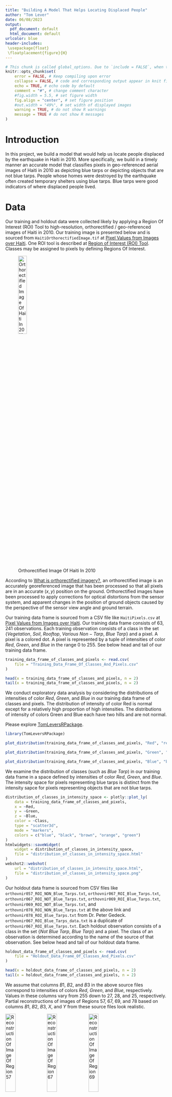 ```yaml
---
title: "Building A Model That Helps Locating Displaced People"
author: "Tom Lever"
date: 06/08/2023
output:
  pdf_document: default
  html_document: default
urlcolor: blue
header-includes:
 \usepackage{float}
 \floatplacement{figure}{H}
---
```


<!--- Below are global settings for knitr. You can override any of them by adding the changes to individual chunks --->
```r
# This chunk is called global_options. Due to `include = FALSE`, when the document is rendered, the chunk will be executed, but the results and code will not be included in the rendered document
knitr::opts_chunk$set(
    error = FALSE, # Keep compiling upon error
    collapse = FALSE, # code and corresponding output appear in knit file in separate blocks
    echo = TRUE, # echo code by default
    comment = "#", # change comment character
    #fig.width = 5.5, # set figure width
    fig.align = "center", # set figure position
    #out.width = "49%", # set width of displayed images
    warning = TRUE, # do not show R warnings
    message = TRUE # do not show R messages
)
```

# Introduction

In this project, we build a model that would help us locate people displaced by the earthquake in Haiti in $2010$. More specifically, we build in a timely manner an accurate model that classifies pixels in geo-referenced aerial images of Haiti in $2010$ as depicting blue tarps or depicting objects that are not blue tarps. People whose homes were destroyed by the earthquake often created temporary shelters using blue tarps. Blue tarps were good indicators of where displaced people lived.

# Data

Our training and holdout data were collected likely by applying a Region Of Interest (ROI) Tool to high-resolution, orthorectified / geo-referenced images of Haiti in 2010. Our training image is presented below and is sourced from `HaitiOrthorectifiedImage.tif` at [Pixel Values from Images over Haiti](https://www.kaggle.com/datasets/billbasener/pixel-values-from-images-over-haiti?datasetId=1899167). One ROI tool is described at [Region of Interest (ROI) Tool](https://www.l3harrisgeospatial.com/docs/regionofinteresttool.html). Classes may be assigned to pixels by defining Regions Of Interest.

![Orthorectified Image Of Haiti In 2010](Screenshot_Of_Orthorectified_Image_Of_Haiti_In_2010.png){#id .class height=25%}

According to [What is orthorectified imagery?](https://www.esri.com/about/newsroom/insider/what-is-orthorectified-imagery/), an orthorectified image is an accurately georeferenced image that has been processed so that all pixels are in an accurate $(x, y)$ position on the ground. Orthorectified images have been processed to apply corrections for optical distortions from the sensor system, and apparent changes in the position of ground objects caused by the perspective of the sensor view angle and ground terrain.

Our training data frame is sourced from a CSV file like `HaitiPixels.csv` at [Pixel Values from Images over Haiti](https://www.kaggle.com/datasets/billbasener/pixel-values-from-images-over-haiti?datasetId=1899167). Our training data frame consists of $63,241$ observations. Each training observation consists of a class in the set $\{Vegetation, \ Soil, \ Rooftop, \ Various \ Non-Tarp, \ Blue \ Tarp\}$ and a pixel. A pixel is a colored dot. A pixel is represented by a tuple of intensities of color $Red$, $Green$, and $Blue$ in the range $0$ to $255$. See below head and tail of our training data frame.

```r
training_data_frame_of_classes_and_pixels <- read.csv(
    file = "Training_Data_Frame_Of_Classes_And_Pixels.csv"
)
```

```r
head(x = training_data_frame_of_classes_and_pixels, n = 2)
tail(x = training_data_frame_of_classes_and_pixels, n = 2)
```

We conduct exploratory data analysis by considering the distributions of intensities of color $Red$, $Green$, and $Blue$ in our training data frame of classes and pixels. The distribution of intensity of color Red is normal except for a relatively high proportion of high intensities. The distributions of intensity of colors Green and Blue each have two hills and are not normal.

Please explore [TomLeversRPackage](https://github.com/tslever/Tom_Levers_Public_Git_Repository/tree/main/R/TomLeversRPackage).

```r
library(TomLeversRPackage)
```

```r
plot_distribution(training_data_frame_of_classes_and_pixels, "Red", "red")
```

```r
plot_distribution(training_data_frame_of_classes_and_pixels, "Green", "green")
```

```r
plot_distribution(training_data_frame_of_classes_and_pixels, "Blue", "blue")
```

We examine the distribution of classes (such as $Blue \ Tarp$) in our training data frame in a space defined by intensities of color $Red$, $Green$, and $Blue$. The intensity space for pixels representing blue tarps is distinct from the intensity sapce for pixels representing objects that are not blue tarps.

```r
distribution_of_classes_in_intensity_space <- plotly::plot_ly(
    data = training_data_frame_of_classes_and_pixels,
    x = ~Red,
    y = ~Green,
    z = ~Blue,
    color = ~Class,
    type = "scatter3d",
    mode = "markers",
    colors = c("blue", "black", "brown", "orange", "green")
)
htmlwidgets::saveWidget(
    widget = distribution_of_classes_in_intensity_space,
    file = "distribution_of_classes_in_intensity_space.html"
)
webshot2::webshot(
    url = "distribution_of_classes_in_intensity_space.html",
    file = "distribution_of_classes_in_intensity_space.png"
)
```

Our holdout data frame is sourced from CSV files like `orthovnir057_ROI_NON_Blue_Tarps.txt`, `orthovnir067_ROI_Blue_Tarps.txt`, `orthovnir067_ROI_NOT_Blue_Tarps.txt`, `orthovnir069_ROI_Blue_Tarps.txt`, `orthovnir069_ROI_NOT_Blue_Tarps.txt`, and `orthovnir078_ROI_NON_Blue_Tarps.txt` at the above link and `orthovnir078_ROI_Blue_Tarps.txt` from Dr. Peter Gedeck. `orthovnir067_ROI_Blue_Tarps_data.txt` is a duplicate of `orthovnir067_ROI_Blue_Tarps.txt`. Each holdout observation consists of a class in the set $\{Not \ Blue \ Tarp, \ Blue \ Tarp\}$ and a pixel. The class of an observation is determined according to the name of the source of that observation. See below head and tail of our holdout data frame.

```r
holdout_data_frame_of_classes_and_pixels <- read.csv(
    file = "Holdout_Data_Frame_Of_Classes_And_Pixels.csv"
)
```

```r
head(x = holdout_data_frame_of_classes_and_pixels, n = 2)
tail(x = holdout_data_frame_of_classes_and_pixels, n = 2)
```

We assume that columns $B1$, $B2$, and $B3$ in the above source files correspond to intensities of colors $Red$, $Green$, and $Blue$, respectively. Values in these columns vary from $255$ down to $27$, $28$, and $25$, respectively. Partial reconstructions of images of Regions 57, 67, 69, and 78 based on columns $B1$, $B2$, $B3$, $X$, and $Y$ from these source files look realistic.

![Reconstruction Of Image Of Region 57](./Holdout_Data/Region_57.png){#id .class height=25%}
![Reconstruction Of Image Of Region 67](./Holdout_Data/Region_67.png){#id .class height=25%}
![Reconstruction Of Image Of Region 69](./Holdout_Data/Region_69.png){#id .class height=25%}
![Reconstruction Of Image Of Region 78](./Holdout_Data/Region_78.png){#id .class height=25%}

We conduct exploratory data analysis by considering the distributions of intensities of color $Red$, $Green$, and $Blue$ in our holdout data frame of classes and pixels. The distributions of intensity of colors $Red$, $Green$ and $Blue$ are roughly normal and broad except for long right tails and relatively high proportions of high intensities.

```r
number_of_training_observations <- nrow(training_data_frame_of_classes_and_pixels)
number_of_holdout_observations <- nrow(holdout_data_frame_of_classes_and_pixels)
vector_of_random_indices <- sample(
    x = 1:number_of_holdout_observations,
    size = number_of_training_observations
)
slice_of_holdout_data_frame <- holdout_data_frame_of_classes_and_pixels[vector_of_random_indices, ]
plot_distribution(slice_of_holdout_data_frame, "Red", "red")
```

```r
plot_distribution(slice_of_holdout_data_frame, "Green", "green")
```

```r
plot_distribution(slice_of_holdout_data_frame, "Blue", "blue")
```

We examine the distribution of classes (such as $Blue \ Tarp$) in our holdout data frame in a space defined by intensities of color $Red$, $Green$, and $Blue$. The intensity space for pixels representing blue tarps is distinct from the intensity sapce for pixels representing objects that are not blue tarps.

```r
distribution_of_classes_in_intensity_space <- plotly::plot_ly(
    data = slice_of_holdout_data_frame,
    x = ~Red,
    y = ~Green,
    z = ~Blue,
    color = ~Class,
    type = "scatter3d",
    mode = "markers",
    colors = c("blue", "black", "brown", "orange", "green")
)
htmlwidgets::saveWidget(
    widget = distribution_of_classes_in_intensity_space,
    file = "distribution_of_classes_in_intensity_space.html"
)
webshot2::webshot(
    url = "distribution_of_classes_in_intensity_space.html",
    file = "distribution_of_classes_in_intensity_space.png"
)
```

The proportion of training observations that correspond to blue tarps is about $25$ times the proportion of holdout observations that correspond to blue tarps.

```r
number_of_training_observations_corresponding_to_blue_tarps <- log(nrow(
    training_data_frame_of_classes_and_pixels[
        training_data_frame_of_classes_and_pixels$Class == "Blue Tarp",
    ]
))
number_of_holdout_observations_corresponding_to_blue_tarps <- log(nrow(
    holdout_data_frame_of_classes_and_pixels[
        holdout_data_frame_of_classes_and_pixels$Class == "Blue Tarp",
    ]
))
proportion_of_training_observations_that_correspond_to_blue_tarps <- 
    number_of_training_observations_corresponding_to_blue_tarps /
    number_of_training_observations
proportion_of_holdout_observations_that_correspond_to_blue_tarps <-
    number_of_holdout_observations_corresponding_to_blue_tarps /
    number_of_holdout_observations
proportion_of_training_observations_that_correspond_to_blue_tarps /
    proportion_of_holdout_observations_that_correspond_to_blue_tarps
```

We expect that, due to bias, a binary classifier trained on our training data frame of indicators and pixels below and cross validated on our holdout data frame of indicators and pixels below will have a maximum average F1 measure that is comparable to but less than that of a binary classifier cross validated on our training data frame. We recommend training on our composite data frame of indicators and pixels below.

# Methods

## Choosing A Binary Classifier

Since the intensity space for pixels representing blue tarps is distinct from the intensity space for pixels representing objects that are not blue tarps, we consider our optimal model to be a binary classifier that classifies pixels as depicting blue tarps or depicting objects that are not blue tarps. We may ignore non-binary classifiers that predict probabilities for all classes and may be used to locate pixels that more likely depict blue tarps than objects that are not blue tarps.

## Choosing A Performance Metric

A threshold is a probability. A model classifies a pixel as representing a blue tarp if the probability that the pixel represents a blue tarp that the model predicts is greater than the threshold. False Positive Rate (FPR) is the ratio of false positives to actual negatives. Precision / Positive Predictive Value (PPV) is the ratio of true positives to predicted positives. Recall / True Positive Rate (TPR) is the ratio of true positives to actual positives. An F1 measure is the harmonic mean of PPV and TPR. A decimal of true positives is the ratio of number of true positives to total number of predictions. All of these quantities lie between $0$ and $1$.

Receiver Operator Characteristic (ROC) graphs are graphs of TPR Vs. FPR for different thresholds. According to [ROC and AUC, Clearly Explained!](https://www.youtube.com/watch?v=4jRBRDbJemM), the Area Under The Curve (AUC) of an ROC graph "makes it easy to compare one ROC curve to another" and to compare one binary classifier to another. If the AUC for one ROC curve is greater than the AUC for another ROC curve, the binary classifier with the former ROC curve is better than the binary classifier with the latter ROC curve. A given model's threshold may be tuned so that its FPR is close to $0$ and its TPR is close to $1$. We may consider maximizing ROC AUC among binary classifiers and tuning a binary classifier's thresholds to minimize the distance between the corresponding point (FPR, TPR) and (0, 1).

"People often replace the False Positive Rate with Precision... If there were lots of samples that were not [Blue Tarps] relative to the number of [Blue Tarp] samples, then Precision might be more useful than the False Positive Rate. This is because Precision does not include the number of True Negatives in its calculation, and is not effected by the imbalance. In practice, this sort of imbalance occurs when studying a rare [occurrence]. In this case, the study will contain many more [pixels not corresponding to blue tarps than corresponding to blue tarps]. We may consider maximizing PR AUC among binary classifiers and tuning a binary classifier's thresholds to minimize the distance between the corresponding point (TPR, PR) and (1, 1).

According to [Category graph: Precision-Recall vs. Threshold](https://www.ibm.com/docs/en/contentclassificatio/8.8?topic=analysis-category-graph-precision-recall-vs-threshold), "The ideal threshold setting is the highest possible recall and precision rate. This goal is not always achievable, because the higher the recall rate, the lower the precision rate, and vice versa. Setting the most appropriate threshold for a category is a trade-off between these two rates."

According to [Optimal Thresholding of Classifiers to Maximize F1 Measure](https://www.ncbi.nlm.nih.gov/pmc/articles/PMC4442797/), "The [balanced] harmonic mean of precision and recall, the F1 measure is widely used to evaluate the success of a binary classifier when one class is rare." According to [The truth of the F-measure](chrome-extension://efaidnbmnnnibpcajpcglclefindmkaj/https://www.cs.odu.edu/~mukka/cs795sum11dm/Lecturenotes/Day3/F-measure-YS-26Oct07.pdf), "the F-measure was first introduced to evaluation tasks of information extraction technology at the Fourth Message Understanding Conference (MUC-4) in 1992."

The average of two ratios (e.g., precision and recall) is the balanced harmonic mean of those two ratios. According to [Harmonic mean](https://en.wikipedia.org/wiki/Harmonic_mean), "For instance, if a vehicle travels a certain distance $d$ outbound at a speed $s_1$ (e.g., $60 \ km/h$) and returns the distance at a speed $s_2$ (e.g., $20 \ km/h$), then its average speed is the harmonic mean of $s_1$ and $s_2$ ($30 \ km/h$), not the arithmetic mean ($40 \ km/h$). The total travel time is the same as if it had traveled the whole distance at that average speed. This can be proven as follows:
$$Average \ speed \ for \ the \ entire \ journey = \frac{Total \ distance \ traveled}{Sum \ of \ time \ for \ each \ segment} = \frac{D}{T} = \frac{D}{t_1 + t_2} = \frac{2d}{\frac{d}{s_1} + \frac{d}{s_2}} = \frac{2}{\frac{1}{s_1} + \frac{1}{s_2}}$$

"[I]f each sub-trip covers the same distance, then the average speed is the [balanced] harmonic mean of [each] sub-trip speed." If one sub-trip covers a greater distance than the other sub-trip, "then a weighted harmonic mean is needed." To return to the F1 measure, if each of precision and recall has the same weight, then the F1 measure is the balanced harmonic mean of each of precision and recall. This balanced harmonic mean is
$$F1 = \frac{2}{\frac{1}{P} + \frac{1}{R}}$$

If recall has more weight than precision, then a weighted harmonic mean is needed. This weighted harmonic mean is
$$F_{w_P, \ w_R} = \frac{w_P + w_R}{\frac{w_P}{P} + \frac{w_R}{R}}$$
When searching for our optimal binary classifier, we choose as our optimal binary classifier the binary classifier with the highest F1 measure and $F_{w_P = 1, \ w_R = 1}$.

Regarding the weight of PPV and the weight of TPR, we prioritize TPR at least as much as PPV. We prioritize identifying as many pixels corresponding to blue tarps correctly as possible at least as much as having predictions that pixels correspond to blue tarps be correct. As we move toward providing resources for refugees, we may wish to prioritize identifying as many pixels corresponding to blue tarps as possible more than having predictions that pixels correspond to blue tarps be correct.

## Data Frame For Modeling

In order to build binary classifiers, we create a composite data frame of our training data frame and our holdout data frame; substitute a column of classes for a column of indicators of whether of not a pixel depicts a blue tarp; add columns corresponding to normalized intensities and intensities normalized after transforming by the natural logarithm, the square root, the square, and interactions; and divide the composite data frame into training and holdout data frames again. We normalize as opposed to standardize intensities given that distributions of intensity are not normal. We shuffle the rows in our training and holdout data frames.

```r
training_data_frame_of_indicators_and_pixels <- NULL
should_generate_training_and_holdout_data_frames_of_indicators_and_pixels <- FALSE
if (should_generate_training_and_holdout_data_frames_of_indicators_and_pixels) {
    composite_data_frame_of_classes_and_pixels <- rbind(
        training_data_frame_of_classes_and_pixels,
        holdout_data_frame_of_classes_and_pixels
    )
    number_of_training_and_holdout_observations <-
        nrow(composite_data_frame_of_classes_and_pixels)
    column_of_indicators <- rep(0, number_of_training_and_holdout_observations)
    condition <- composite_data_frame_of_classes_and_pixels$Class == "Blue Tarp"
    column_of_indicators[condition] <- 1
    factor_of_indicators <- factor(column_of_indicators)
    composite_data_frame_of_indicators_and_pixels <- data.frame(
        Indicator = factor_of_indicators,
        Normalized_Red = normalize_vector(composite_data_frame_of_classes_and_pixels[, "Red"]),
        Normalized_Green = normalize_vector(composite_data_frame_of_classes_and_pixels[, "Green"]),
        Normalized_Blue = normalize_vector(composite_data_frame_of_classes_and_pixels[, "Blue"]),
        Normalized_Natural_Logarithm_Of_Red =
            normalize_vector(log(composite_data_frame_of_classes_and_pixels[, "Red"])),
        Normalized_Natural_Logarithm_Of_Green =
            normalize_vector(log(composite_data_frame_of_classes_and_pixels[, "Green"])),
        Normalized_Natural_Logarithm_Of_Blue =
            normalize_vector(log(composite_data_frame_of_classes_and_pixels[, "Blue"])),
        Normalized_Square_Root_Of_Red =
            normalize_vector(sqrt(composite_data_frame_of_classes_and_pixels[, "Red"])),
        Normalized_Square_Root_Of_Green =
            normalize_vector(sqrt(composite_data_frame_of_classes_and_pixels[, "Green"])),
        Normalized_Square_Root_Of_Blue =
            normalize_vector(sqrt(composite_data_frame_of_classes_and_pixels[, "Blue"])),
        Normalized_Square_Of_Red =
            normalize_vector(I(composite_data_frame_of_classes_and_pixels[, "Red"]^2)),
        Normalized_Square_Of_Green =
            normalize_vector(I(composite_data_frame_of_classes_and_pixels[, "Green"]^2)),
        Normalized_Square_Of_Blue =
            normalize_vector(I(composite_data_frame_of_classes_and_pixels[, "Blue"]^2)),
        Normalized_Interaction_Of_Red_And_Green = normalize_vector(
            as.numeric(
                interaction(
                    composite_data_frame_of_classes_and_pixels$Red,
                    composite_data_frame_of_classes_and_pixels$Green
                )
            )
        ),
        Normalized_Interaction_Of_Red_And_Blue = normalize_vector(
            as.numeric(
                interaction(
                    composite_data_frame_of_classes_and_pixels$Red,
                    composite_data_frame_of_classes_and_pixels$Blue
                )
            )
        ),
        Normalized_Interaction_Of_Green_And_Blue = normalize_vector(
            as.numeric(
                interaction(
                    composite_data_frame_of_classes_and_pixels$Green,
                    composite_data_frame_of_classes_and_pixels$Blue
                )
            )
        )
    )
    training_data_frame_of_indicators_and_pixels <- 
        composite_data_frame_of_indicators_and_pixels[1:number_of_training_observations, ]
    holdout_data_frame_of_indicators_and_pixels <-
        composite_data_frame_of_indicators_and_pixels[
            (number_of_training_observations + 1):
            number_of_training_and_holdout_observations,
        ]
    set.seed(1)
    vector_of_random_indices <- sample(1:number_of_training_observations)
    training_data_frame_of_indicators_and_pixels <-
        training_data_frame_of_indicators_and_pixels[vector_of_random_indices, ]
    set.seed(1)
    vector_of_random_indices <- sample(1:number_of_holdout_observations)
    holdout_data_frame_of_indicators_and_pixels <-
        holdout_data_frame_of_indicators_and_pixels[vector_of_random_indices, ]
    write.csv(
        training_data_frame_of_indicators_and_pixels,
        "Training_Data_Frame_Of_Indicators_And_Pixels.csv",
        row.names = FALSE
    )
    write.csv(
        holdout_data_frame_of_indicators_and_pixels,
        "Holdout_Data_Frame_Of_Indicators_And_Pixels.csv",
        row.names = FALSE
    )
} else {
    training_data_frame_of_indicators_and_pixels <-
        read.csv("Training_Data_Frame_Of_Indicators_And_Pixels.csv", header = TRUE)
    training_data_frame_of_indicators_and_pixels$Indicator <-
        factor(training_data_frame_of_indicators_and_pixels$Indicator)
    holdout_data_frame_of_indicators_and_pixels <-
        read.csv("Holdout_Data_Frame_Of_Indicators_And_Pixels.csv", header = TRUE)
    holdout_data_frame_of_indicators_and_pixels$Indicator <-
        factor(holdout_data_frame_of_indicators_and_pixels$Indicator)
}
t(training_data_frame_of_indicators_and_pixels[1, ])
```

## Grid Search

### Dimensions

#### First Dimension: Type Of Classifier

We conduct a grid search for an optimal binary classifier according to the $F1 measure$. The primary dimension of our grid is type of classifier. We compare Logistic Regression (LR), Logistic Ridge Regression (LRR), Linear Discriminant Analysis (LDA), Quadratic Discriminant Analysis (QDA), K Nearest Neighbors (KNN), Random Forest (RF), and Support-Vector Machine (SVM) classifiers. Generally speaking, LR, LRR, LDA, and QDA classifiers are relatively inflexible with high bias and low variance; KNN, RF, and SVM classifiers are relatively flexible with low bias and high variance. KNN classifiers may be flexible when $K$ is approximately $1$ or inflexible as $K$ approaches the number of observations in our training data set $n$.

#### Second Dimension: Set Of Predictive Terms

The secondary dimension of our grid is the set of predictive terms. We consider classifiers with the terms in the above output other than $Indicator$. Per University Of Virginia courses Linear Models For Data Science and Introduction To Statistical Learning, these predictive terms involve common transformations of predictors.

#### Third Dimension: Value Of Primary Hyperparameter

The third dimension of our grid is value of primary hyperparameter. For LRR classifiers, the primary hyperparameter is $\lambda$. LRR classifiers are penalized for inclusion of predictive terms proportionally to $\lambda$; setting $\lambda$ to be greater than $0$ may decrease the variance and increase the performance of LRR classifiers.

For KNN classifiers, the primary hyperparameter is $K$. The class of a test observation depends on determining the classes of the $K$ nearest neighboring observations in the training data set. A KNN classifier with $K = 1$ is relatively flexible with low bias and high variance; such a model may overfit the training data and identify patterns with performance that is less than ideal. A KNN classifier with $K = n$ predicts that all observations have one class and has high bias and low variance. A KNN classifier with $1 < K < n$ may perform best.

For RF classifiers, the primary hyperparameter is $mtry$, the number of variables randomly sampled as candidates at each split / fraction of features available at each split. According to Dr. Bill Basener, "by selecting only some of the features for each split, we make our trees to be different from each other. We're creating more variety among our trees and are decorrelating the trees... [mtry] is probably the most important parameter... for a random forest. And the way this works: A lower fraction creates more decorrelation among the trees. So the trees are more different. But it also creates lower accuracy in the individual trees because they don't have as many parameters to select from for their classification. And so there's a bit of a tradeoff there."

For SVM classifiers, the primary hyperparameter is cost $C$. According to *An Introduction to Statistical Learning$ (James et al. 2023), "Cost $C$ is a nonnegative tuning parameter... $C$ determines the number of severity of the violations to the margin (and to the hyperplane) that we will tolerate. We can think of $C$ as a budget for the amount that the margin can be violated by the $n$ observations. If $C = 0$ then there is no budget for violations to the margin... For $C > 0$ no more than $C$ observations can be on the wrong side of the hyperplane... As the budget $C$ increases, we become more tolerant of violations to the margin, and so the margin will widen. Conversely, as $C$ decreases, we become less tolerant of violations to the margin and so the margin narrows...

$C$ controls the bias-variance trade-off of a support-vector [machine]. When $C$ is small, we seek narrow margins that are rarely violated; this amounts to a classifier that is highly fit to the data, which may have low bias but high variance. On the other hand, when $C$ is larger, the margin is wide and we allow more violations to it; this amounts to fitting the data less hard and obtaining a classifier that is potentially more biased but may have lower variance...

When the tuning parameter $C$ is large, then the margin is wide, many observations violate the margin, and so there are many support vectors. In this case, many observations are involved in determining the hyperplane. This classifier has low variance (since many observations are support vectors) but potentially high bias. In contrast, if $C$ is small, then there will be fewer support vectors and hence the resulting classifier will have low bias but high variance...

When $C$ is large, then there is a high tolerance for observations being on the wrong side of the margin, and so the margin will be large. As $C$ decreases, the tolerance for observations being on the wrong side of the margin decreases, and the margin narrows."

#### Fourth Dimension: Value Of Secondary Hyperparameter

The fourth dimension of our grid is value of secondary hyperparameter. For RF classifiers, the secondary hyperparameter is $ntree$, the number of trees that we want to create. According to Dr. Basener, "And what is the effect of this parameter? So the more trees [you] have the more accuracy you get, but up to a point. Typically, you'll get a lot of increase when you go from $1$ to $2$ to $10$ or $20$ trees, and then you'll increase more up to $100$. But at some point, increasing doesn't give you any more accuracy. So that may be at $500$ that you don't want to create any more trees, or $2000$ you have enough trees. It depends a lot of how complicated of a decision you need to make, how complicated your space is, how many features you have, how much data you have." According to Dr. Gedeck, "a good rule of thumb is that usually from $100$ trees onward, not much happens."

For SVM classifiers, the secondary hyperparameter is degree $d$ for classifiers with polynomial kernels and $\gamma$ for classifiers with radial kernels. According to *An Introduction to Statistical Learning*, "It can be shown that... The linear support vector classifier can be represented as
$$f(x) = \beta_0 + \sum_{i = 1}^n \left[\alpha_i \langle x, x_i\rangle\right]$$
where there are $n$ parameters $\alpha_i$, one per training observation."

According to Dr. Basener, "we can take this hold framework and instead of using the inner product there, we can replace that by what's called a kernel. And so it's a way of measuring distance between two points: between $x$, a new observation, and each $x_i$ in our training set. And so we can use what's called the linear kernel
$$K\left(x_i, x_{i'}\right) = \sum_{j = 1}^p \left[x_{ij} x_{i'j}\right]$$
, which is [the inner product in] the linear support vector classifier. We can use a polynomial kernel of degree [d]
$$K\left(x_i, x_{i'}\right) = \left(1 + \sum_{j = 1}^p \left[x_{ij} x_{i'j}\right]\right)^d$$
So all we're doing is replacing th[e inner product] with one of these functions here. So [there's] a polynomial kernel of degree $d$ or what's called a radial kernel
$$K\left(x_i, x_{i'}\right) = \exp\left\{-\gamma \sum_{j = 1}^p \left[\left(x_{ij} - x_{i'j}\right)^2\right]\right\}$$
And this is a common kernel to use. It's also called a radial basis function... So this is an exponential. Let's think about this function. There's an exponential of [a scaled] distance between the two points squared. So this is going to give some sort of bell-shaped curve and that $\gamma$ tells us how quickly that bell-shaped curve drops off."

#### Fifth Dimension: Value Of Threshold

The fifth dimension of our grid is value of threshold. Varying the threshold according to which a classifier classifies an observations as corresponding to a blue tarp or not will result in different numbers of false negatives, false positives, true negatives, and true positives and different F1 measures. We seek to maximize F1 measure.

### Cross Validation

According to *An Introduction to Statistical Learning (Second Edition)* by James et al., for models with categorical responses such as binary classifiers, "$k$-fold cross validation involves randomly dividing a set of observations into $k$ groups, or folds, of approximately equal size. The first fold is treated as a validation set, and the method is fit on the remaining $k - 1$ folds." A performance metric like F1 measure is "computed on the observations in the held-out fold. This procedure is repeated $k$ times; each time, a different group of observations is treated as a validation set. This process results in $k$ estimates of the" performance metric, $F_1, F_2, ..., F_k$. "The $k$-fold cross validation estimate is computed by averaging these values".

"[W]e are interested only in the location of the [maximum] point in the estimated test [F1 measure] curve. This is because we might be performing cross-validation on a number of statistical learning methods, or on a single method using different [hyperparameters], in order to identify the method that results in the [highest F1 measure. D]espite the fact that they sometimes [misestimate] the true test [F1 measure, most] of the CV curves [of F1 measure vs. threshold] come close to identifying the correct [threshold] corresponding to the [highest F1 measure]."

"[T]here is some variability in the CV estimates as a result of the variability in how the observations are divided into ten folds. But this variability is typically much lower than the variability in the test [F1 measures] that result from the validation set approach."

As described below, we apply cross validation to averaging performance metrics and choosing $\lambda$ for LRR classifiers, $K$ for KNN classifiers, and $C$ and $\gamma$ for SVM classifiers. We apply cross validation to averaging performance metrics using `rsample::vfold_cv`. We use `vfold_cv` by passing `vfold_cv` our training data frame of indicators and pixels, and specifications of numbers of partitions of the data set and times to repeat $v$-fold partitioning. We apply cross validation to choosing $\lambda$, $K$, and $C$ and $\gamma$ using `caret::train` by passing `train` a `caret::trainControl` constructed with `method = "cv"`.

### Bidirectional Selection

To search for an optimal LR classifier, we perform bidirectional selection. For each formula, we perform $10$-fold cross validation. For each fold, we record $100$ thresholds and corresponding performance metrics including F1 measure. For each formula, we record $100$ thresholds and corresponding average performance metrics. For each formula, we find the maximum average F1 measure. For each formula, we choose the threshold that yields the highest maximum average F1 measure. We choose the LR classifier with the formula and threshold with the highest maximum average F1 measure.

To describe bidirectional selection in detail, we determine the maximum average F1 measure for LR classifiers with formula $Indicator \sim normalize(Red)$. Similarly, we calculate the maximum average F1 measure for LR classifiers with formula $Indicator \sim normalize(Green), Indicator \sim normalize(Blue), ..., Indicator \sim normalize\left(Green : Blue\right)$. The classifiers with formula $Indicator \sim normalize(Blue^2)$ have the highest maximum average F1 measure of $0.446$. We consider the maximum average F1 measures for LR classifiers with formulas $Indicator \sim normalize(Blue^2) + normalize(Red), ..., Indicator \sim normalize(Blue^2) + normalize(Green : Blue)$. The classifiers with formula $Indicator \sim normalize(Blue^2) + normalize(Red^2)$ have the highest maximum average F1 measure of $0.912$. Since we have already considered the maximum average F1 measures for classifiers with formulas $Indicator \sim normalize(Red^2)$ and $Indicator \sim normalize(Blue^2)$, we do not drop the other predictor and do not consider the F1 measures of these classifiers. We consider the maximum average F1 measures for classifiers with formulas $Indicator \sim normalize(Blue^2) + normalize(Red^2) + normalize(Red), ..., Indicator \sim normalize(Blue^2) + normalize(Red^2) + normalize(Green:Blue)$. The classifiers with formula $Indicator \sim normalize(Blue^2) + normalize(Red^2) + normalize\left(\sqrt{Blue}\right)$ have the highest maximum average F1 measure of $0.937$. We drop predictor $normalize(Blue^2)$ and consider the maximum average F1 measure for classifiers with formula $Indicator \sim normalize(Red^2) + normalize\left(\sqrt{Blue}\right)$. These classifiers have a maximum average F1 measure of $0.903$. We choose a LR classifier with formula $Indicator \sim normalize(Blue^2) + normalize(Red^2) + normalize\left(\sqrt{Blue}\right)$.

Our optimal LR classifier has formula $Indicator \sim normalize(Blue^2) + normalize(Red^2) + normalize\left(\sqrt{Blue}\right)$.

To search for an optimal LRR classifier, we perform bidirectional selection as above. Unfortunately, bidirectional selection from predictor $normalize(Blue^2)$ results ultimately classifiers with formula $Indicator ~ normalize(Blue^2) + normalize(Green:Blue) + normalize(\ln(Blue))$ and maximum average F1 measure $0.447$. We conduct an exhaustive search for optimal classifiers with a formula with two predictors; the optimal classifiers have formula $Indicator ~ normalize(\ln(Blue)) + normalize(\sqrt(Red)) + normalize(\ln(Green)) + normalize(\ln(Red))$. We perform bidirectional selection using this formula as a baseline. Our optimal LRR classifier has formula $Indicator \sim normalize(\ln(Blue)) + normalize(\sqrt{Red}) + normalize\left(\ln(Green)\right) + normalize(\ln(Red))$.

Our optimal LDA classifier has formula $Indicator \sim normalize(Blue) + normalize(Red^2) + normalize\left(Green^2\right)$.

To search for an optimal LDA classifier, we perform bidirectional selection as above. Our optimal LDA classifier has formula $Indicator \sim normalize(Blue) + normalize(Red^2) + normalize\left(Green^2\right)$.

To search for an optimal QDA classifier, we perform bidirectional selection as above. Our optimal QDA classifier has formula $Indicator \sim normalize\left(Blue\right) + normalize\left(Red^2\right) + normalize\left(Red:Blue\right)$.

To search for an optimal KNN classifier, we perform bidirectional selection as above. Our optimal $KNN$ binary classifier has formula $Indicator \sim normalize(Red:Blue) + normalize(Red) + normalize\left(\ln(Green)\right)$.

Our optimal $RF$ classifier has formula $Indicator \sim normalize(Red^2) + normalize(Red:Green) + normalize\left(Green:Blue\right) + normalize(Green)$.

### Tuning Hyperparameters

#### Logistic Ridge Regression Classifiers

During bidirectional selection of LRR classifiers, for each formula, we search for one value of hyperparameter $\lambda$ to be used in training a LRR classifier on $k - 1$ cross-validation folds. For our optimal formula, we use `caret::train` to choose $\lambda = 0.000123$. According to the [documentation for `caret::train`](https://www.rdocumentation.org/packages/caret/versions/4.47/topics/train), `caret::train` "sets up a grid of tuning parameters for a number of classification and regression routines, fits each model, and calculates a resampling based performance measure". Our inputs include our formula specifying response and predictive terms, our training data frame of indicators and pixels, the method "glmnet", the metric "F1_measure", a `trainControl` object, and a data frame containing one row for each combination of $\alpha = 0$ and value of $\lambda$ to be evaluated. We construct the `trainControl` object with method "cv" denoting resampling method Cross Validation and summary function `calculate_F1_measure` to compute F1 measures across resamples. $\alpha = 0$ indicates a combination of ridge regression and lasso regression that is effectively ridge regression.

$\lambda$ is a constant that determines the importance of squares of coefficients to the quantity to be minimized when conducting LRR. We may use `glmnet::glmnet` to choose a sequence of values of $lambda$ to be evaluated. According to the [documentation for `glmnet::glmnet`](https://www.rdocumentation.org/packages/glmnet/versions/4.1-7/topics/glmnet), `glmnet` fits "a generalized linear model via penalized maximum likelihood." Our inputs include a matrix of the values of the predictive terms in our data frame of indicators and pixels, a vector of response values, an indication that the generalized linear model is a LR model, and $alpha = 0$.

Unfortunately, `glmnet` chooses a sequence of values of $lambda$ with a minimum of $0.0035$. For our optimal formula, `caret::train` considers the optimal value of $\lambda$ to be this minimum. We assume that the true optimal value of $lambda$ is less than $0.0035$. We use `glmnet::cv.glmnet` to graph $Misclassification \ Error Vs. ln(\lambda)$ for $-9 < ln(-\lambda) < -8$. Misclassification error is an approximation of F1 measure. Our software fails to provide graphs of Performance Metrics Vs. Threshold and PR and ROC curves for some values of $ln(\lambda)$ less than $-9$. We assume that the optimal value of $\lambda$ is less than $exp(-9) = 0.000123$.

#### $K$ Nearest Neighbors Classifiers

During bidirectional selection of KNN classifiers, for each formula, we search for one value of hyperparameter $K$ to be used in training a KNN classifier on $k - 1$ cross-validation folds. For our optimal formula, we use `caret::train` to choose $K = 1$ for all of our KNN classifiers. Our inputs include our formula specifying response and predictive terms, our training data frame of indicators and pixels, the method "knn", the metric "F1_measure", a `trainControl` object, and a data frame containing one row for each value of $K$ to be evaluated. Dr. Gedeck recommended evaluating $K \in [1, 25]$. We construct the `trainControl` object with method "cv" denoting resampling method cross validation and summary function `calculate_F1_measure` to compute F1 measures across resamples. $K$ is a constant that determines the number of neighboring training observations used to determine the probability that a testing observation corresponds to a blue tarp.

See below graph, for our optimal formula, of average F1 measure vs. $K$ for $10$ cross-validated KNN classifiers. `caret::train` chose the value of $K$ corresponding to the maximum average F1 measure to be used in training a KNN classifier on $k - 1$ cross-validation folds.

#### Random Forest Classifiers

During bidirectional selection of Random Forest classifiers, for each formula, we search for one value of hyperparameter $mtry$ and one value of hyperparameter $ntree$ to be used in training an RF classifier on $k - 1$ cross-validation folds. We create plots of average test error rate vs. number of trees for different values of $mtry$. Values of $mtry$ vary from $1$ to the number of predictors in the formula. Number of trees varies from $1$ to $500$. We choose the values of $mtry$ and $ntree$ corresponding to the minimum test error rate.

### Evaluating and Comparing Cross-Validated Classifiers

For each type of model, optimal formula, optimal primary hyperparameter where applicable, and optimal secondary hyperparameter where applicable, we provide a plot of Average Performance Metrics Vs. Threshold, a Precision-Recall Curve, an ROC curve, and a data frame of optimal performance metrics.

Our optimal LR classifier has formula $Indicator \sim normalize(Blue^2) + normalize(Red^2) + normalize\left(\sqrt{Blue}\right)$. The maximum average F1 measure is $0.937$; the corresponding threshold is $0.25$.

Average accuracy is nearly $1$ for about $95$ percent of thresholds. Average F1 measure is nearly $0.937$ for thresholds between about $0.1$ and about $0.4$. Average PPV increases logarithmically. Average TPR increases linearly from a threshold of about $0.95$ to $0$. A Precision-Recall curve has an AUC of $0.984$. An ROC curve has an AUC of $0.99920$.

```r
# "glm.fit: fitted probabilities numerically 0 or 1" occurs due to predicted
# probabilities of the Logistic Regression binary classifier being close to 0 and 1.
# "collapsing to unique ’x’ values" is an artifact of MESS::auc.
set.seed(1)
summary_of_performance <- summarize_performance_of_cross_validated_classifiers(
    type_of_model = "Logistic Regression",
    formula = Indicator ~ Normalized_Square_Of_Blue + Normalized_Square_Of_Red + Normalized_Square_Root_Of_Blue,
    data_frame = training_data_frame_of_indicators_and_pixels
)
```

```r
summary_of_performance$plot_of_performance_metrics_vs_threshold
```

```r
summary_of_performance$PR_curve
summary_of_performance$ROC_curve
t(summary_of_performance$data_frame_of_optimal_performance_metrics)
data_frame_of_fold_ids_and_maximum_F1_measures_for_Logistic_Regression <- 
    summary_of_performance$data_frame_of_fold_ids_and_maximum_F1_measures
```

Our optimal LRR classifier has formula $Indicator \sim normalize(\ln(Blue)) + normalize(\sqrt{Red}) + normalize\left(\ln(Green)\right) + normalize(\ln(Red))$. Our optimal value for $\lambda$ is $0.000123$; the maximum average F1 measure is $0.938$; the corresponding threshold is $0.18$.

Average accuracy is nearly $1$ for about $87.5$ percent of thresholds but in general is not quite as good as for our optimal LR classifier. Average F1 measure is nearly $0.938$ for maybe $11$ percent of thresholds; the maximum average F1 measure is slightly higher than that for our optimal LR classifier but about the maximum for far fewer thresholds. Average PPV increases logarithmically. From about a threshold of $0.14$ PPV is greater than that for our optimal LR classifier. Average TPR increases in the manner of $y = sqrt(x)$ from a threshold of about $1$ to $0$. Average TPR is generally less than that for our optimal LR classifier. We prioritize TPR over precision but under F1 measure. A Precision-Recall curve has an AUC of $0.982$. An ROC curve has an AUC of $0.99923$. The PR AUC is less than that for our optimal LR classifier; the ROC AUC is greater than that for our optimal LR classifier.

```r
formula <-
    Indicator ~
        Normalized_Natural_Logarithm_Of_Blue +
        Normalized_Square_Root_Of_Red +
        Normalized_Natural_Logarithm_Of_Green +
        Normalized_Natural_Logarithm_Of_Red
full_model_matrix <-
    model.matrix(object = formula, data = training_data_frame_of_indicators_and_pixels)[, -1]
sequence_of_lambda_values <- exp(seq(-9, -8, length = 100))
set.seed(1)
the_cv.glmnet <- glmnet::cv.glmnet(
    x = full_model_matrix,
    y = training_data_frame_of_indicators_and_pixels$Indicator,
    family = "binomial",
    type.measure = "class",
    alpha = 0,
    lambda = sequence_of_lambda_values
)
data_frame <- data.frame(
    lambda = the_cv.glmnet$lambda,
    misclassification_error_rate = the_cv.glmnet$cvm,
    maximum_misclassification_error_rate = the_cv.glmnet$cvup,
    minimum_misclassification_error_rate = the_cv.glmnet$cvlo
)
library(ggplot2)
the_ggplot <- ggplot(
    data = data_frame,
    mapping = aes(
        x = lambda,
        y = misclassification_error_rate,
        ymin = minimum_misclassification_error_rate,
        ymax = maximum_misclassification_error_rate
    )
) +
    geom_point() +
    scale_x_log10() +
    geom_errorbar() +
   labs(
    x = "lambda",
    y = "Misclassification Error Rate",
    title = "Misclassification Error Rate Vs. lambda"
   ) +
   theme(
    plot.title = element_text(hjust = 0.5, size = 11),
   )
print(the_ggplot)
optimal_lambda <- the_cv.glmnet$lambda.min
optimal_lambda
summary_of_performance <- summarize_performance_of_cross_validated_classifiers(
    type_of_model = "Logistic Ridge Regression",
    formula = formula,
    data_frame = training_data_frame_of_indicators_and_pixels,
    optimal_lambda = optimal_lambda
)
```

```r
summary_of_performance$plot_of_performance_metrics_vs_threshold
```

```r
summary_of_performance$PR_curve
summary_of_performance$ROC_curve
t(summary_of_performance$data_frame_of_optimal_performance_metrics)
```

Our optimal LDA classifier has formula $Indicator \sim normalize(Blue) + normalize(Red^2) + normalize\left(Green^2\right)$. The maximum average F1 measure is $0.891$; the corresponding threshold is $0.69$.

Average accuracy is nearly $1$ for about $25$ percent of thresholds and in general is not quite as good as that for our LR classifier or that for our optimal LRR classifier. Average F1 measure is nearly $0.891$ for maybe $6$ percent of thresholds; the maximum average F1 measure is lower than those for our optimal LR and LRR classifiers. The maximum average F1 measure is about $0.891$ for a smaller proportion of thresholds than the similar proportions of thresholds for our optimal LR and LRR classifiers. Average PPV increases logarithmically from a threshold of about $0$ to our optimal threshold of $0.69$, at which point average PPV jumps up to $1$. From about a threshold of $0.69$ PPV is greater than that for our optimal LR classifier and equal to that for our optimal LRR classifier. For thresholds lower than our optimal threshold of $0.69$ PPV is less than those for our optimal LR and LRR classifiers. Average TPR generally has a similar trend and is less than that for our optimal LR classifier. Average TPR is generally less than that for our optimal LRR classifier for thresholds less than $0.43$ and greater than that for our optimal LRR classifier for thresholds greater than $0.43$. We prioritize TPR over precision but under F1 measure. A Precision-Recall curve has an AUC of $0.904$. An ROC curve has an AUC of $0.949$. These AUC's are less than those for our optimal LR and LRR classifiers.

```r
summary_of_performance <- summarize_performance_of_cross_validated_classifiers(
    type_of_model = "LDA",
    formula = Indicator ~ Normalized_Blue + Normalized_Square_Of_Red + Normalized_Square_Of_Green,
    data_frame = training_data_frame_of_indicators_and_pixels
)
```

```r
summary_of_performance$plot_of_performance_metrics_vs_threshold
```

```r
summary_of_performance$PR_curve
summary_of_performance$ROC_curve
t(summary_of_performance$data_frame_of_optimal_performance_metrics)
```

Our optimal QDA classifier has formula $Indicator \sim normalize\left(Blue\right) + normalize\left(Red^2\right) + normalize\left(Red:Blue\right)$. The maximum average F1 measure is $0.914$; the corresponding threshold is $0.19$.

Average accuracy is nearly $1$ for about $90$ percent of thresholds but in general is not quite as good as that for our optimal LR classifiers. Average accuracy is better than that for our optimal LRR and LDA classifiers. Average F1 measure is nearly $0.914$ for 58 percent of thresholds; the maximum average F1 measure is lower than that for our optimal LR and LRR classifiers but higher than that for our optimal LDA classifiers. Average PPV increases logarithmically. In general PPV is greater than that for our optimal LR classifiers. PPV is greater than that for our optimal LRR classifiers for thresholds less than $0.38$ and less than that for our optimal LRR classifiers for thresholds greater than $0.38. PPV is greater than that for our optimal LDA classifiers for thresholds less than $0.69$ and less than that for our optimal LDA classifiers for thresholds greater than $0.69$. Average TPR decreases in the manner of $y = -tan(x)$. In general TPR is less than that for our LR classifiers and greater than that for our LRR and LDA classifiers. We prioritize TPR over precision but under F1 measure. A Precision-Recall curve has an AUC of $0.959$. An ROC curve has an AUC of $0.984$. These AUC's are less than those for our optimal LR and LRR classifiers but greater than that for our optimal LDA classifiers.

```r
summary_of_performance <- summarize_performance_of_cross_validated_classifiers(
    type_of_model = "QDA",
    formula = Indicator ~ Normalized_Blue + Normalized_Square_Of_Red + Normalized_Interaction_Of_Red_And_Blue,
    data_frame = training_data_frame_of_indicators_and_pixels
)
```

```r
summary_of_performance$plot_of_performance_metrics_vs_threshold
```

```r
summary_of_performance$PR_curve
summary_of_performance$ROC_curve
t(summary_of_performance$data_frame_of_optimal_performance_metrics)
```

Our optimal $KNN$ binary classifier has formula $Indicator \sim normalize(Red:Blue) + normalize(Red) + normalize\left(\ln(Green)\right)$. The maximum average F1 measure is $0.946$; the corresponding threshold is $0.5$.

Average accuracy is nearly $1$ for all thresholds and is better than those for our optimal LR, LRR, LDA, and QDA classifiers. Average F1 measure is nearly $0.946$ for $93$ percent of thresholds; the maximum average F1 measure is higher than those for our optimal LR, LRR, LDA, and QDA classifiers. Average F1 measure, PPV, and TPR all jump to about $0.946$ for a threshold of about $0.08$. A Precision-Recall curve has an AUC of $0.948$. An ROC curve has an AUC of $0.978$. These AUC's are less than those for our optimal LR, LRR, and QDA classifiers but greater than that for our LDA classifiers.

```r
summary_of_performance <- summarize_performance_of_cross_validated_classifiers(
    type_of_model = "KNN",
    formula = Indicator ~ Normalized_Interaction_Of_Red_And_Blue + Normalized_Interaction_Of_Green_And_Blue + Normalized_Square_Root_Of_Blue,
    data_frame = training_data_frame_of_indicators_and_pixels
)
```

```r
summary_of_performance$plot_of_performance_metrics_vs_threshold
```

```r
summary_of_performance$PR_curve
summary_of_performance$ROC_curve
t(summary_of_performance$data_frame_of_optimal_performance_metrics)
data_frame_of_fold_ids_and_maximum_F1_measures_for_KNN <- 
    summary_of_performance$data_frame_of_fold_ids_and_maximum_F1_measures
```

Our optimal $RF$ classifier has formula $Indicator \sim normalize(Red^2) + normalize(Red:Green) + normalize\left(Green:Blue\right) + normalize(Green)$. The maximum average F1 measure is $0.954$; the corresponding threshold is $0.38$.

Average accuracy is nearly $1$ for all thresholds and is better than those for our optimal LR, LRR, LDA, QDA, and KNN classifiers. Average F1 measure is nearly $0.954$ for $35$ percent of thresholds; the maximum average F1 measure is higher than that for our optimal LR, LRR, LDA, QDA, and KNN classifiers. Average F1 measure is bow shaped and generally higher than for our optimal LR, LRR, LDA, QDA, and KNN classifiers. PPV and TPR increase and decrease logarithmically respectively. PPV is generally higher than that for our optimal LR and LDA classifiers but lower than that for our optimal LRR, QDA, and KNN classifiers. TPR is generally higher than that for our optimal LR, LRR, LDA, QDA, and KNN classifiers. A Precision-Recall curve has an AUC of $0.986$. An ROC curve has an AUC of $0.994$. The PR AUC is greater than those for our optimal LR, LRR, LDA, QDA, and KNN classifiers. The ROC AUC is greater than those for our LDA, QDA, and KNN classifiers but less than those for our LR and LRR classifiers.

```r
summary_of_performance <- summarize_performance_of_cross_validated_classifiers(
    type_of_model = "Random Forest",
    formula = Indicator ~ Normalized_Square_Of_Red + Normalized_Interaction_Of_Red_And_Green + Normalized_Interaction_Of_Green_And_Blue + Normalized_Green,
    data_frame = training_data_frame_of_indicators_and_pixels
)
```

```r
summary_of_performance$plot_of_performance_metrics_vs_threshold
```

```r
summary_of_performance$PR_curve
summary_of_performance$ROC_curve
t(summary_of_performance$data_frame_of_optimal_performance_metrics)
data_frame_of_fold_ids_and_maximum_F1_measures_for_KNN <- 
    summary_of_performance$data_frame_of_fold_ids_and_maximum_F1_measures
```

### Performance Table

Per our [Performance Table](https://github.com/tslever/Tom_Levers_Public_Git_Repository/tree/main/UVA/4--Statistical_Learning/Disaster_Relief_Project), our KNN binary classifier with $K = 1$ and threshold $t = 0.080$ has the best optimal F1 measure and corresponding accuracy. Our KNN binary classifier has the second-best corresponding TPR, FPR, and PPV. However, our KNN binary classifier has the second-worst Area Under The Precision-Recall Curve and Area Under The ROC Curve. Our Logistic Regression binary classifier has the best Area Under The Precision-Recall Curve, Area Under The ROC Curve, and corresponding TPR. Our Logistic Regression binary classifier has the second-best corresponding optimal measure and corresponding accuracy. However, our Logistic Regression binary classifier has the worst corresponding FPR and PPV. Beautifully, our QDA binary classifier is completely middle of the road. Our Logistic Ridge Regression binary classifier is second-best in Area Under The Precision-Recall Curve and Area Under The ROC curve and second-worst in everything else. Our LDA binary classifier has the best corresponding FPR and PPV and is worst in everything else.

We calculate binary-classifier scores for each type of binary classifier. Each binary-classifier score is a weighted sum of the first $7$ colored performance metrics above it in the Performance Table.

![Performance Table](Performance_Table.png)

# Conclusions

Our KNN binary classifier has the highest binary classifier score, the highest optimal F1 measure, and the highest corresponding accuracy among our optimal binary classifiers. On these bases, we recommend our KNN binary classifier.

That being said, we determined the optimal binary classifier for each type of binary classifier based on an industry standard; i.e., the use of F1 measure. Leaders responsible for deploying resources to refugees may wish to replicate this research by choosing optimal binary classifiers for each type of binary classifier based on an F measure where PPV and TPR have different weights. Leaders may wish to choose thresholds for a binary classifier that results in greater TPR than the TPR corresponding to the maximum average F1 measure for that binary classifier. In such a case our Logistic Regression binary classifier may outperform our KNN binary classifier.

Results may improve by hybridizing our Logistic Ridge Regression binary classifier with a Logistic Lasso Regression binary classifier by specifying $alpha$ to be greater than $0$ and less than or equal to $1$. Results may improve by developing software that can find the minimum in a relatively continuous plot of F1 measure Vs. $log(\lambda)$. Results may improve by considering values of $K$ between $1$ and the number of observations in our training data frame of indicators and pixels $n$.

According to [Data Scientist Stephen Allwright](https://stephenallwright.com/good-f1-score/), "A good F1 score is dependent on the data you are working with and the use case. For example, a model predicting the occurrence of a disease would have a very different expectation than a custometer churn model. However, there is a general rule of thumb when it comes to F1 scores, which is as follows:"

- An F1 score greater than $0.9$ is very good.
- An F1 score of $0.8$ to $0.9$ is good.
- An F1 score of $0.5$ to $0.8$ is okay.
- An F1 score less than $0.5$ is not good.

All of our binary classifiers are adequately performing. Our Logistic Regression and KNN binary classifiers have a statistically insignificant difference in average maximum F1 measures. Following [Text-Mining Evaluation: Statistical Tests](chrome-extension://efaidnbmnnnibpcajpcglclefindmkaj/https://enable.unc.edu/wp-content/uploads/2018/06/7.TextMining.Evaluation.pdf), we train and test our Logistic Regression and KNN binary classifiers using $10$-fold cross validation. We use the same folds for both systems. We calculate maximum F1 measures for each held-out fold. We construct a data frame of fold ID's and maximum F1 measure for each binary classifier and fold. We calculate the average maximum F1 measures across held-out folds. We consider the difference between the average maximum F1 measures to be a test statistic. We consider an alternate hypothesis to be that our Logistic Regression binary classifier has a higher average maximum F1 measure than our KNN binary classifier for all possible test sets. We consider a null hypothesis to be that our Logistic Regression binary classifier has an equal average maximum F1 measure to that of our KNN binary classifier. We consider a $p$ value to be the probability of observing that the difference in average maximum F1 measures for a random sample / test set is greater than our test statistic. We consider our confidence level to be $CL = 0.95$ and our significance level to be $\alpha = 1 - CL = 0.05$. If the $p$ value is greater than or equal to the significance level $\alpha$, we fail to reject the null hypothesis that our Logistic Regression binary classifier has an average maximum F1 measure equal to that of our KNN binary classifier. If the $p$ value is less than or equal to the significance level $\alpha$, we reject the null hypothesis and have sufficient evidence to support the alternate hypothesis that our Logistic Regression binary classifier has an average maximum F1 measure greater than that of our KNN binary classifier.

To calculate our $p$ value, we conduct Fisher's Randomization Test. We calculate our $p$ value as the ratio of a count $C$ and a number of iterations $I$. Our count $C$ is the number of iterations $i \leq I$ for which a modified difference between an average maximum F1 measure for Logistic Regression and an average maximum F1 for KNN is greater than our test statistic. For each iteration, an average maximum F1 measure for Logistic Regression is computed effectively by tossing a fair coin for each row in our data frame of fold ID's and maximum F1 measures, if heads swapping the maximum F1 measures for the present fold, and calculating the mean of the maximum F1 measures in the column corresponding to Logistic Regression. An average maximum F1 measure for KNN is computed similarly. A modified difference between the average maximum F1 measure for Logistic Regression and the average maximum F1 measure for KNN is compared to our test statistic. If the modified difference is greater than our test statistic, count $C$ is incremented. Our $p$ value is the ratio of count $C$ and number of iterations $I$.

The $p$ value for our Logistic Regression and KNN binary classifiers is $0.4$. The probability of observing a random test statistic greater than our test statistic is $0.4$. Because our $p$ value is greater than our significance level, we cannot confidently say that our test statistic is not due to random chance. Our difference between the average maximum F1 measures of our Logistic Regression and KNN models is statistically insignificant.

```r
calculate_probability_for_randomization_test(
    data_frame_of_fold_ids_and_maximum_F1_measures_for_Logistic_Regression,
    data_frame_of_fold_ids_and_maximum_F1_measures_for_KNN
)
```

We are able to use predictive modeling tools as our data set of classes and pixels may be represented as a complete data frame of natural numbers. We are able to use classifiers as the data in column $Class$ is nominal. We are able to use binary classifiers as pixels representing blue tarps exist in a distinct subspace defined by intensities of color $Red$, $Green$, and $Blue$. We are able to normalize intensities of color $Red$, $Green$, and $Blue$.

Our data set seems particularly well-suited to the class of prediction methods Binary Classifier as our data set is complete, observations may be represented as natural numbers, class of pixel is nominal, and pixels representing blue tarps exist in a distinct subspace defined by intensities of color $Red$, $Green$, and $Blue$.

Given that according to Stephen Allwright the maximum average F1 measures of our binary classifiers are very good, our research may be very effective in terms of locating people displaced by the earthquake in Haiti in $2010$ and helping to save human life.
